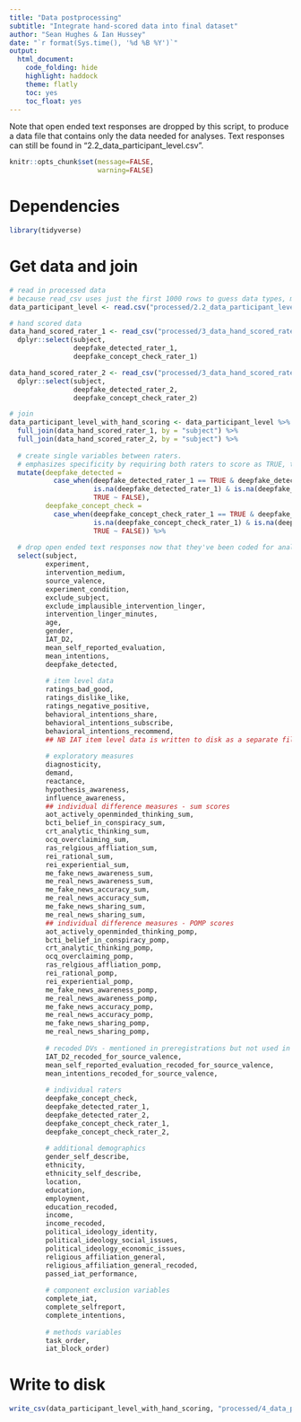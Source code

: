 ```yaml
---
title: "Data postprocessing"
subtitle: "Integrate hand-scored data into final dataset"
author: "Sean Hughes & Ian Hussey"
date: "`r format(Sys.time(), '%d %B %Y')`"
output: 
  html_document:
    code_folding: hide
    highlight: haddock
    theme: flatly
    toc: yes 
    toc_float: yes
---
```


Note that open ended text responses are dropped by this script, to produce a data file that contains only the data needed for analyses. Text responses can still be found in "2.2_data_participant_level.csv".

```r
knitr::opts_chunk$set(message=FALSE,
                      warning=FALSE)
```

# Dependencies

```r

library(tidyverse)

```

# Get data and join

```r

# read in processed data
# because read_csv uses just the first 1000 rows to guess data types, mean_intentions incorrectly parses as logical. so, col types have to be manually specified for all columns.
data_participant_level <- read.csv("processed/2.2_data_participant_level.csv")

# hand scored data
data_hand_scored_rater_1 <- read_csv("processed/3_data_hand_scored_rater_1.csv") %>%
  dplyr::select(subject, 
                deepfake_detected_rater_1, 
                deepfake_concept_check_rater_1)

data_hand_scored_rater_2 <- read_csv("processed/3_data_hand_scored_rater_2.csv") %>%
  dplyr::select(subject, 
                deepfake_detected_rater_2, 
                deepfake_concept_check_rater_2)

# join
data_participant_level_with_hand_scoring <- data_participant_level %>%
  full_join(data_hand_scored_rater_1, by = "subject") %>%
  full_join(data_hand_scored_rater_2, by = "subject") %>%
  
  # create single variables between raters. 
  # emphasizes specificity by requiring both raters to score as TRUE, therefore providing a more severe test of learning even in those who were aware.
  mutate(deepfake_detected = 
           case_when(deepfake_detected_rater_1 == TRUE & deepfake_detected_rater_2 == TRUE ~ TRUE,
                     is.na(deepfake_detected_rater_1) & is.na(deepfake_detected_rater_2) ~ NA,
                     TRUE ~ FALSE),
         deepfake_concept_check = 
           case_when(deepfake_concept_check_rater_1 == TRUE & deepfake_concept_check_rater_2 == TRUE ~ TRUE,
                     is.na(deepfake_concept_check_rater_1) & is.na(deepfake_concept_check_rater_2) ~ NA,
                     TRUE ~ FALSE)) %>%
  
  # drop open ended text responses now that they've been coded for analysis
  select(subject,
         experiment,
         intervention_medium,
         source_valence,
         experiment_condition,
         exclude_subject,
         exclude_implausible_intervention_linger,
         intervention_linger_minutes,
         age,
         gender,
         IAT_D2,
         mean_self_reported_evaluation,
         mean_intentions,
         deepfake_detected,
         
         # item level data
         ratings_bad_good,
         ratings_dislike_like,
         ratings_negative_positive,
         behavioral_intentions_share,
         behavioral_intentions_subscribe,
         behavioral_intentions_recommend,
         ## NB IAT item level data is written to disk as a separate file
         
         # exploratory measures
         diagnosticity,
         demand,
         reactance,
         hypothesis_awareness,
         influence_awareness,
         ## individual difference measures - sum scores
         aot_actively_openminded_thinking_sum,
         bcti_belief_in_conspiracy_sum,
         crt_analytic_thinking_sum,
         ocq_overclaiming_sum,
         ras_relgious_affliation_sum,
         rei_rational_sum,
         rei_experiential_sum,
         me_fake_news_awareness_sum,
         me_real_news_awareness_sum,
         me_fake_news_accuracy_sum,
         me_real_news_accuracy_sum,
         me_fake_news_sharing_sum,
         me_real_news_sharing_sum,
         ## individual difference measures - POMP scores
         aot_actively_openminded_thinking_pomp,
         bcti_belief_in_conspiracy_pomp,
         crt_analytic_thinking_pomp,
         ocq_overclaiming_pomp,
         ras_relgious_affliation_pomp,
         rei_rational_pomp,
         rei_experiential_pomp,
         me_fake_news_awareness_pomp,
         me_real_news_awareness_pomp,
         me_fake_news_accuracy_pomp,
         me_real_news_accuracy_pomp,
         me_fake_news_sharing_pomp,
         me_real_news_sharing_pomp,
         
         # recoded DVs - mentioned in preregistrations but not used in my (more appropriate) reworked analyses. 
         IAT_D2_recoded_for_source_valence,
         mean_self_reported_evaluation_recoded_for_source_valence,
         mean_intentions_recoded_for_source_valence,
         
         # individual raters
         deepfake_concept_check,
         deepfake_detected_rater_1,
         deepfake_detected_rater_2,
         deepfake_concept_check_rater_1,
         deepfake_concept_check_rater_2,
         
         # additional demographics
         gender_self_describe,
         ethnicity,
         ethnicity_self_describe,
         location,
         education,
         employment,
         education_recoded,
         income,
         income_recoded,
         political_ideology_identity,
         political_ideology_social_issues,
         political_ideology_economic_issues,
         religious_affiliation_general,
         religious_affiliation_general_recoded,
         passed_iat_performance,
         
         # component exclusion variables
         complete_iat,
         complete_selfreport,
         complete_intentions,
         
         # methods variables
         task_order,
         iat_block_order)

```

# Write to disk

```r

write_csv(data_participant_level_with_hand_scoring, "processed/4_data_participant_level_with_hand_scoring.csv")

```



